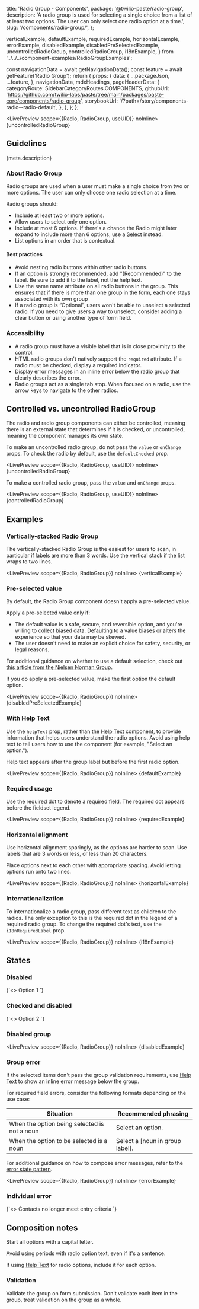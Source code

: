   title: 'Radio Group - Components',
  package: '@twilio-paste/radio-group',
  description:
    'A radio group is used for selecting a single choice from a list of at least two options. The user can only select one radio option at a time.',
  slug: '/components/radio-group/',
};

  verticalExample,
  defaultExample,
  requiredExample,
  horizontalExample,
  errorExample,
  disabledExample,
  disabledPreSelectedExample,
  uncontrolledRadioGroup,
  controlledRadioGroup,
  i18nExample,
} from '../../../component-examples/RadioGroupExamples';


  const navigationData = await getNavigationData();
  const feature = await getFeature('Radio Group');
  return {
    props: {
      data: {
        ...packageJson,
        ...feature,
      },
      navigationData,
      mdxHeadings,
      pageHeaderData: {
        categoryRoute: SidebarCategoryRoutes.COMPONENTS,
        githubUrl: 'https://github.com/twilio-labs/paste/tree/main/packages/paste-core/components/radio-group',
        storybookUrl: '/?path=/story/components-radio--radio-default',
      },
    },
  };
};

<LivePreview scope={{Radio, RadioGroup, useUID}} noInline>
  {uncontrolledRadioGroup}
</LivePreview>

## Guidelines

<Paragraph>{meta.description}</Paragraph>

### About Radio Group

Radio groups are used when a user must make a single choice from two or more options. The user can only choose one radio selection at a time.

Radio groups should:

- Include at least two or more options.
- Allow users to select only one option.
- Include at most 6 options. If there's a chance the Radio might later expand to include more than 6 options, use a [Select](/components/select) instead.
- List options in an order that is contextual.

#### Best practices

- Avoid nesting radio buttons within other radio buttons.
- If an option is strongly recommended, add "(Recommended)" to the label. Be sure to add it to the label, not the help text.
- Use the same name attribute on all radio buttons in the group. This ensures that if there is more than one group in the form, each one stays associated with its own group
- If a radio group is “Optional”, users won't be able to unselect a selected radio. If you need to give users a way to unselect, consider adding a clear button or using another type of form field.

### Accessibility

- A radio group must have a visible label that is in close proximity to the control.
- HTML radio groups don't natively support the `required` attribute. If a radio must be checked, display a required indicator.
- Display error messages in an inline error below the radio group that clearly describes the error.
- Radio groups act as a single tab stop. When focused on a radio, use the arrow keys to navigate to the other radios.

## Controlled vs. uncontrolled RadioGroup

The radio and radio group components can either be controlled, meaning there is an external state that determines if it is checked, or uncontrolled, meaning the component manages its own state.

To make an uncontrolled radio group, do not pass the `value` or `onChange` props. To check the radio by default, use the `defaultChecked` prop.

<LivePreview scope={{Radio, RadioGroup, useUID}} noInline>
  {uncontrolledRadioGroup}
</LivePreview>

To make a controlled radio group, pass the `value` and `onChange` props.

<LivePreview scope={{Radio, RadioGroup, useUID}} noInline>
  {controlledRadioGroup}
</LivePreview>

## Examples

### Vertically-stacked Radio Group

The vertically-stacked Radio Group is the easiest for users to scan, in particular if labels are more than 3 words. Use the vertical stack if the list wraps to two lines.

<LivePreview scope={{Radio, RadioGroup}} noInline>
  {verticalExample}
</LivePreview>

### Pre-selected value

By default, the Radio Group component doesn't apply a pre-selected value.

Apply a pre-selected value only if:

- The default value is a safe, secure, and reversible option, and you're willing to collect biased data. Defaulting to a value biases or alters the experience so that your data may be skewed.
- The user doesn't need to make an explicit choice for safety, security, or legal reasons.

For additional guidance on whether to use a default selection, check out [this article from the Nielsen Norman Group](https://www.nngroup.com/articles/radio-buttons-default-selection/).

If you do apply a pre-selected value, make the first option the default option.

<LivePreview scope={{Radio, RadioGroup}} noInline>
  {disabledPreSelectedExample}
</LivePreview>

### With Help Text

Use the `helpText` prop, rather than the [Help Text](/components/help-text) component, to provide information that helps users understand the radio options. Avoid using help text to tell users how to use the component (for example, "Select an option.").

Help text appears after the group label but before the first radio option.

<LivePreview scope={{Radio, RadioGroup}} noInline>
  {defaultExample}
</LivePreview>

### Required usage

Use the required dot to denote a required field. The required dot appears before the fieldset legend.

<LivePreview scope={{Radio, RadioGroup}} noInline>
  {requiredExample}
</LivePreview>

### Horizontal alignment

Use horizontal alignment sparingly, as the options are harder to scan. Use labels that are 3 words or less, or less than 20 characters.

Place options next to each other with appropriate spacing. Avoid letting options run onto two lines.

<LivePreview scope={{Radio, RadioGroup}} noInline>
  {horizontalExample}
</LivePreview>

### Internationalization

To internationalize a radio group, pass different text as children to the radios. The only exception to this is the required dot in the legend of a required radio group. To change the required dot's text, use the `i18nRequiredLabel` prop.

<LivePreview scope={{Radio, RadioGroup}} noInline>
  {i18nExample}
</LivePreview>

## States

### Disabled

<LivePreview scope={{Radio}} language="jsx">
  {`<>
  <Radio id="option" value="option" name="option" disabled>
    Option 1
  </Radio>
</>`}
</LivePreview>

### Checked and disabled

<LivePreview scope={{Radio}} language="jsx">
  {`<>
  <Radio id="option" value="option" name="option" checked disabled>
    Option 2
  </Radio>
</>`}
</LivePreview>

### Disabled group

<LivePreview scope={{Radio, RadioGroup}} noInline>
  {disabledExample}
</LivePreview>

### Group error

If the selected items don't pass the group validation requirements, use [Help Text](/components/help-text) to show an inline error message below the group.

For required field errors, consider the following formats depending on the use case:

| Situation                                    | Recommended phrasing            |
| -------------------------------------------- | ------------------------------- |
| When the option being selected is not a noun | Select an option.               |
| When the option to be selected is a noun     | Select a [noun in group label]. |

For additional guidance on how to compose error messages, refer to the [error state pattern](/patterns/error-state).

<LivePreview scope={{Radio, RadioGroup}} noInline>
  {errorExample}
</LivePreview>

### Individual error

<LivePreview scope={{Radio}} language="jsx">
  {`<>
  <Radio id="criteria" value="criteria" name="criteria" checked hasError>
    Contacts no longer meet entry criteria
  </Radio>
</>`}
</LivePreview>

## Composition notes

Start all options with a capital letter.

Avoid using periods with radio option text, even if it's a sentence.

If using [Help Text](/components/help-text) for radio options, include it for each option.

### Validation

Validate the group on form submission. Don't validate each item in the group, treat validation on the group as a whole.
